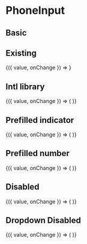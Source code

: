 
<Meta title="Components/PhoneInput" />

# PhoneInput

## Basic

## Existing

<Story name="Basic">
  <ControlValue value="">
    {({ value, onChange }) => <PhoneInput value={value} onChange={onChange} />}
  </ControlValue>
</Story>

## Intl library

<Story name="basic-intl">
  <ControlValue value="">
    {({ value, onChange }) => (
      <IntlPhoneInput value={value} onChange={onChange} />
    )}
  </ControlValue>
</Story>

## Prefilled indicator

<Canvas>
  <Story name="Prefilled indicator">
    <ControlValue value="+33">
      {({ value, onChange }) => (
        <PhoneInput value={value} onChange={onChange} />
      )}
    </ControlValue>
  </Story>
</Canvas>

## Prefilled number

<Canvas>
  <Story name="Prefilled number">
    <ControlValue value="+33607080910">
      {({ value, onChange }) => (
        <PhoneInput value={value} onChange={onChange} />
      )}
    </ControlValue>
  </Story>
</Canvas>

## Disabled

<Canvas>
  <Story name="Disabled">
    <ControlValue value="+33607080910">
      {({ value, onChange }) => (
        <PhoneInput value={value} onChange={onChange} disabled />
      )}
    </ControlValue>
  </Story>
</Canvas>

## Dropdown Disabled

<Canvas>
  <Story name="Dropdown disabled">
    <ControlValue value="+33607080910">
      {({ value, onChange }) => (
        <PhoneInput value={value} onChange={onChange} disableDropdown />
      )}
    </ControlValue>
  </Story>
</Canvas>

<ArgsTable of={PhoneInput} />
